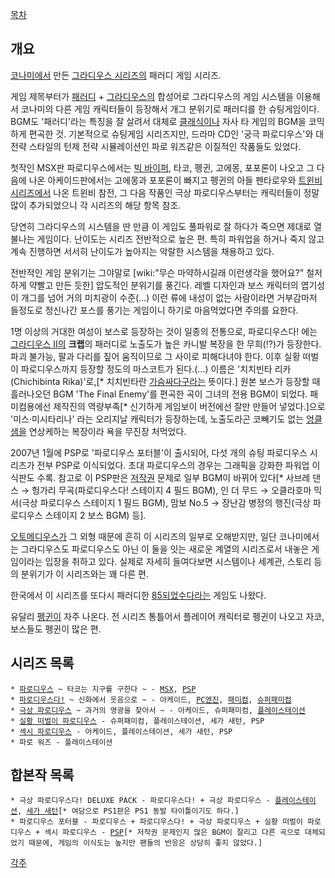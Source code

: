 [[목차]]

== 개요 ==

[[코나미]]에서 만든 [[그라디우스 시리즈]]의 패러디 게임 시리즈.

게임 제목부터가 [[패러디]] + [[그라디우스]]의 합성어로 그라디우스의 게임 시스템을 이용해서 코나미의 다른 게임 캐릭터들이 등장해서 개그 분위기로 패러디를 한 슈팅게임이다. BGM도 '패러디'라는 특징을 잘 살려서 대체로 [[클래식]]이나 자사 타 게임의 BGM을 코믹하게 편곡한 것. 기본적으로 슈팅게임 시리즈지만, 드라마 CD인 '궁극 파로디우스'와 대전략 스타일의 턴제 전략 시뮬레이션인 파로 워즈같은 이질적인 작품들도 있었다.

첫작인 MSX판 파로디우스에서는 [[빅 바이퍼]], 타코, 펭귄, 고에몽, 포포론이 나오고 그 다음에 나온 아케이드판에서는 고에몽과 포포론이 빠지고 펭귄의 아들 펜타로우와 [[트윈비 시리즈]]에서 나온 트윈비 참전, 그 다음 작품인 극상 파로디우스부터는 캐릭터들이 정말 많이 추가되었으니 각 시리즈의 해당 항목 참조.

당연히 그라디우스의 시스템을 딴 만큼 이 게임도 풀파워로 잘 하다가 죽으면 제대로 열불나는 게임이다. 난이도는 시리즈 전반적으로 높은 편. 특히 파워업을 하거나 죽지 않고 계속 진행하면 서서히 난이도가 높아지는 악랄한 시스템을 채용하고 있다.

전반적인 게임 분위기는 그야말로 [wiki:"무슨 마약하시길래 이런생각을 했어요?" 철저하게 약빨고 만든 듯한] 압도적인 분위기를 풍긴다. 레벨 디자인과 보스 캐릭터의 엽기성이 개그를 넘어 거의 미치광이 수준(...) 이런 류에 내성이 없는 사람이라면 거부감마저 들정도로 정신나간 포스를 풍기는 게임이니 하기로 마음먹었다면 주의를 요한다.

1명 이상의 거대한 여성이 보스로 등장하는 것이 일종의 전통으로, 파로디우스다! 에는 [[그라디우스 II]]의 '''크랩'''의 패러디로 노출도가 높은 카니발 복장을 한 무희(!?)가 등장한다. 파괴 불가능, 팔과 다리를 짚어 움직이므로 그 사이로 피해다녀야 한다. 이후 실황 떠벌이 파로디우스까지 등장할 정도의 마스코트가 된다.(…) 이름은 '치치빈타 리카(Chichibinta Rika)'로,[* 치치빈타란 [[가슴]][[싸다구]]라는 뜻이다.] 원본 보스가 등장할 때 흘러나오던 BGM 'The Final Enemy'를 편곡한 곡이 그녀의 전용 BGM이 되었다. 패미컴용에선 제작진의 역량부족[* 신기하게 게임보이 버전에선 잘만 만들어 넣었다.]으로 '미스·미시타리나' 라는 오리지날 캐릭터가 등장하는데, 노출도라곤 코빼기도 없는 [[엉클 샘]]을 연상케하는 복장이라 욕을 무진장 처먹었다. 

2007년 1월에 PSP로 '파로디우스 포터블'이 출시되어, 다섯 개의 슈팅 파로디우스 시리즈가 전부 PSP로 이식되었다. 초대 파로디우스의 경우는 그래픽을 강화한 파워업 이식판도 수록. 참고로 이 PSP판은 [[저작권]] 문제로 일부 BGM이 바뀌어 있다[* 사브레 댄스 → 헝가리 무곡(파로디우스다! 스테이지 4 필드 BGM), 인 더 무드 → 오클라호마 믹서(극상 파로디우스 스테이지 1 필드 BGM), 맘보 No.5 → 장난감 병정의 행진(극상 파로디우스 스테이지 2 보스 BGM) 등].

[[오토메디우스]]가 그 외형 때문에 흔히 이 시리즈의 일부로 오해받지만, 일단 코나미에서는 그라디우스도 파로디우스도 아닌 이 둘을 잇는 새로운 계열의 시리즈로서 내놓은 게임이라는 입장을 취하고 있다. 실제로 자세히 들여다보면 시스템이나 세계관, 스토리 등의 분위기가 이 시리즈와는 꽤 다른 편.

한국에서 이 시리즈를 또다시 패러디한 [[85되었수다]]라는 게임도 나왔다.

유달리 [[펭귄]]이 자주 나온다. 전 시리즈 통틀어서 플레이어 캐릭터로 펭귄이 나오고 자코, 보스들도 펭귄이 많은 편.

== 시리즈 목록 ==
 * [[파로디우스]] ~ 타코는 지구를 구한다 ~ - [[MSX]], [[PSP]]
 * [[파로디우스다!]] ~ 신화에서 웃음으로 ~ - 아케이드, [[PC엔진]], [[패미컴]], [[슈퍼패미컴]]
 * [[극상 파로디우스]] ~ 과거의 영광을 찾아서 ~ - 아케이드, 슈퍼패미컴, [[플레이스테이션]]
 * [[실황 떠벌이 파로디우스]] - 슈퍼패미컴, 플레이스테이션, 세가 새턴, PSP
 * [[섹시 파로디우스]] - 아케이드, 플레이스테이션, 세가 새턴, PSP
 * 파로 워즈 - 플레이스테이션

== 합본작 목록 ==
 * 극상 파로디우스다! DELUXE PACK - 파로디우스다! + 극상 파로디우스 - [[플레이스테이션]], [[세가 새턴]][* 여담으로 PS1판은 PS1 동발 타이틀이기도 하다.]
 * 파로디우스 포터블 - 파로디우스 + 파로디우스다! + 극상 파로디우스 + 실황 떠벌이 파로디우스 + 섹시 파로디우스 - [[PSP]][* 저작권 문제인지 많은 BGM이 잘리고 다른 곡으로 대체되었기 때문에, 게임의 이식도는 높지만 팬들의 반응은 상당히 좋지 않았다.]

[[각주]]
